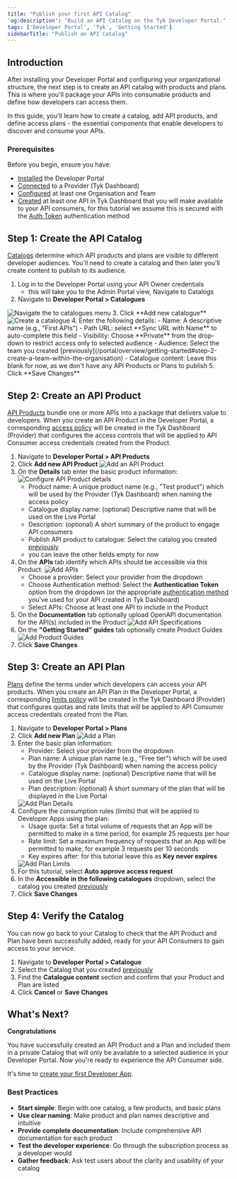 ```yaml
---
title: "Publish your first API Catalog"
'og:description': "Build an API Catalog on the Tyk Developer Portal."
tags: ['Developer Portal', 'Tyk', 'Getting Started']
sidebarTitle: "Publish an API Catalog"
---
```


## Introduction

After installing your Developer Portal and configuring your organizational structure, the next step is to create an API catalog with products and plans. This is where you'll package your APIs into consumable products and define how developers can access them.

In this guide, you'll learn how to create a catalog, add API products, and define access plans - the essential components that enable developers to discover and consume your APIs.

### Prerequisites

Before you begin, ensure you have:

- [Installed](/portal/install) the Developer Portal
- [Connected](/portal/overview/getting-started#configuring-the-provider) to a Provider (Tyk Dashboard)
- [Configured](/portal/overview/getting-started#create-an-organizational-structure) at least one Organisation and Team
- [Created](/getting-started/configure-first-api#set-up-your-api) at least one API in Tyk Dashboard that you will make available to your API consumers, for this tutorial we assume this is secured with the [Auth Token](/api-management/authentication/bearer-token) authentication method

## Step 1: Create the API Catalog

[Catalogs](/tyk-stack/tyk-developer-portal/enterprise-developer-portal/managing-access/manage-catalogues) determine which API products and plans are visible to different developer audiences. You'll need to create a catalog and then later you'll create content to publish to its audience.

1. Log in to the Developer Portal using your API Owner credentials
    - this will take you to the Admin Portal view, Navigate to Catalogs
2. Navigate to **Developer Portal > Catalogues**
  <img src="/img/dashboard/portal-management/enterprise-portal/navigate-to-catalogues.png" alt="Navigate the to catalogues menu" />
3. Click **Add new catalogue**
  <img src="/img/dashboard/portal-management/enterprise-portal/specify-name-of-catalogue.png" alt="Create a catalogue" />
4. Enter the following details:
    - Name: A descriptive name (e.g., "First APIs")
    - Path URL: select **Sync URL with Name** to auto-complete this field
    - Visibility: Choose **Private** from the drop-down to restrict access only to selected audience
    - Audience: Select the team you created [previously](/portal/overview/getting-started#step-2-create-a-team-within-the-organisation)
    - Catalogue content: Leave this blank for now, as we don't have any API Products or Plans to publish
5. Click **Save Changes**


## Step 2: Create an API Product

[API Products](/portal/api-products) bundle one or more APIs into a package that delivers value to developers. When you create an API Product in the Developer Portal, a corresponding [access policy](/api-management/policies#partitioned-policies) will be created in the Tyk Dashboard (Provider) that configures the access controls that will be applied to API Consumer access credentials created from the Product.

1. Navigate to **Developer Portal > API Products**
2. Click **Add new API Product**
    <img src="/img/dashboard/portal-management/enterprise-portal/portal-add-api-product.png" alt="Add an API Product" />
3. On the **Details** tab enter the basic product information:
    <img src="/img/dashboard/portal-management/enterprise-portal/portal-product-details.png" alt="Configure API Product details" />
    - Product name: A unique product name (e.g., "Test product") which will be used by the Provider (Tyk Dashboard) when naming the access policy
    - Catalogue display name: (optional) Descriptive name that will be used on the Live Portal
    - Description: (optional) A short summary of the product to engage API consumers
    - Publish API product to catalogue: Select the catalog you created [previously](/portal/publish-api-catalog#step-1-create-the-api-catalog)
    - you can leave the other fields empty for now
4. On the **APIs** tab identify which APIs should be accessible via this Product:
    <img src="/img/dashboard/portal-management/enterprise-portal/portal-product-apis.png" alt="Add APIs" />
    - Choose a provider: Select your provider from the dropdown
    - Choose Authentication method: Select the **Authentication Token** option from the dropdown (or the appropriate [authentication method](/api-management/client-authentication) you've used for your API created in Tyk Dashboard)
    - Select APIs: Choose at least one API to include in the Product
5. On the **Documentation** tab optionally upload OpenAPI documentation for the API(s) included in the Product
    <img src="/img/dashboard/portal-management/enterprise-portal/portal-product-api-specs.png" alt="Add API Specifications" />
6. On the **"Getting Started" guides** tab optionally create Product Guides
    <img src="/img/dashboard/portal-management/enterprise-portal/portal-product-guides.png" alt="Add Product Guides" />
7. Click **Save Changes**


## Step 3: Create an API Plan

[Plans](/portal/api-plans) define the terms under which developers can access your API products. When you create an API Plan in the Developer Portal, a corresponding [limits policy](/api-management/policies#partitioned-policies) will be created in the Tyk Dashboard (Provider) that configures quotas and rate limits that will be applied to API Consumer access credentials created from the Plan.

1. Navigate to **Developer Portal > Plans**
2. Click **Add new Plan**
    <img src="/img/dashboard/portal-management/enterprise-portal/portal-add-plan.png" alt="Add a Plan" />
3. Enter the basic plan information:
    - Provider: Select your provider from the dropdown
    - Plan name: A unique plan name (e.g., "Free tier") which will be used by the Provider (Tyk Dashboard) when naming the access policy
    - Catalogue display name: (optional) Descriptive name that will be used on the Live Portal
    - Plan description: (optional) A short summary of the plan that will be displayed in the Live Portal
    <img src="/img/dashboard/portal-management/enterprise-portal/portal-plan-details.png" alt="Add Plan Details" />
4. Configure the consumption rules (limits) that will be applied to Developer Apps using the plan:
    - Usage quota: Set a total volume of requests that an App will be permitted to make in a time period, for example 25 requests per hour 
    - Rate limit: Set a maximum frequency of requests that an App will be permitted to make, for example 3 requests per 10 seconds
    - Key expires after: for this tutorial leave this as **Key never expires**
    <img src="/img/dashboard/portal-management/enterprise-portal/portal-plan-limits.png" alt="Add Plan Limits" />
5. For this tutorial, select **Auto approve access request**
6. In the **Accessible in the following catalogues** dropdown, select the catalog you created [previously](/portal/publish-api-catalog#step-1-create-the-api-catalog)
6. Click **Save Changes**


## Step 4: Verify the Catalog

You can now go back to your Catalog to check that the API Product and Plan have been successfully added, ready for your API Consumers to gain access to your service.

1. Navigate to **Developer Portal > Catalogue**
2. Select the Catalog that you created [previously](/portal/publish-api-catalog#step-1-create-the-api-catalog)
3. Find the **Catalogue content** section and confirm that your Product and Plan are listed
4. Click **Cancel** or **Save Changes**


## What's Next?

**Congratulations**

You have successfully created an API Product and a Plan and included them in a private Catalog that will only be available to a selected audience in your Developer Portal. Now you're ready to experience the API Consumer side.

It's time to [create your first Developer App](/portal/request-access).

### Best Practices

- **Start simple**: Begin with one catalog, a few products, and basic plans
- **Use clear naming**: Make product and plan names descriptive and intuitive
- **Provide complete documentation**: Include comprehensive API documentation for each product
- **Test the developer experience**: Go through the subscription process as a developer would
- **Gather feedback**: Ask test users about the clarity and usability of your catalog
